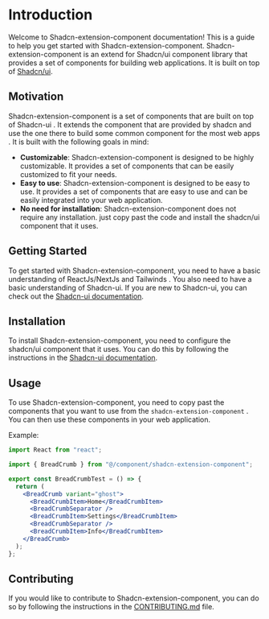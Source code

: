 # Introduction

Welcome to Shadcn-extension-component documentation! This is a guide to help you get started with Shadcn-extension-component. Shadcn-extension-component is an extend for Shadcn/ui component library that provides a set of components for building web applications. It is built on top of [Shadcn/ui](https://ui.shadcn.com/).

## Motivation

Shadcn-extension-component is a set of components that are built on top of Shadcn-ui . It extends the component that are provided by shadcn and use the one there to build some common component for the most web apps . It is built with the following goals in mind:

- **Customizable**: Shadcn-extension-component is designed to be highly customizable. It provides a set of components that can be easily customized to fit your needs.
- **Easy to use**: Shadcn-extension-component is designed to be easy to use. It provides a set of components that are easy to use and can be easily integrated into your web application.
- **No need for installation**: Shadcn-extension-component does not require any installation. just copy past the code and install the shadcn/ui component that it uses.

## Getting Started

To get started with Shadcn-extension-component, you need to have a basic understanding of ReactJs/NextJs and Tailwinds . You also need to have a basic understanding of Shadcn-ui. If you are new to Shadcn-ui, you can check out the [Shadcn-ui documentation](https://ui.shadcn.com/).

## Installation

To install Shadcn-extension-component, you need to configure the shadcn/ui component that it uses. You can do this by following the instructions in the [Shadcn-ui documentation](https://ui.shadcn.com/).

## Usage

To use Shadcn-extension-component, you need to copy past the components that you want to use from the `shadcn-extension-component` . You can then use these components in your web application.

Example:

```jsx
import React from "react";

import { BreadCrumb } from "@/component/shadcn-extension-component";

export const BreadCrumbTest = () => {
  return (
    <BreadCrumb variant="ghost">
      <BreadCrumbItem>Home</BreadCrumbItem>
      <BreadCrumbSeparator />
      <BreadCrumbItem>Settings</BreadCrumbItem>
      <BreadCrumbSeparator />
      <BreadCrumbItem>Info</BreadCrumbItem>
    </BreadCrumb>
  );
};
```

## Contributing

If you would like to contribute to Shadcn-extension-component, you can do so by following the instructions in the [CONTRIBUTING.md](https://github.com/BelkacemYerfa/shadcn-extension/blob/master/CONTRIBUTING.md) file.
